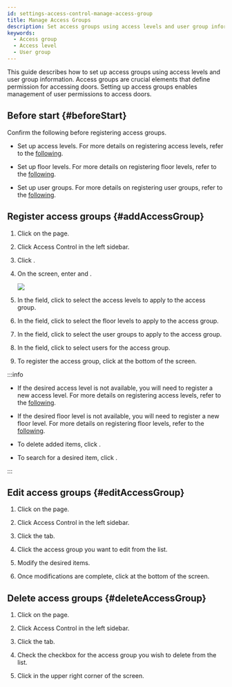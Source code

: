 ```yaml
---
id: settings-access-control-manage-access-group
title: Manage Access Groups
description: Set access groups using access levels and user group information.
keywords:
  - Access group
  - Access level
  - User group
---
```


This guide describes how to set up access groups using access levels and user group information. Access groups are crucial elements that define permission for accessing doors. Setting up access groups enables management of user permissions to access doors. 

## Before start {#beforeStart}

Confirm the following before registering access groups.

* Set up access levels. For more details on registering access levels, refer to the [following](settings-access-control-manage-access-level).

* Set up floor levels. For more details on registering floor levels, refer to the [following](#).

* Set up user groups. For more details on registering user groups, refer to the [following](user-group-manage).

## Register access groups {#addAccessGroup}

1. Click <Cmd sid='shell.header.setting' /> on the <Cmd sid='shell.header.launcher' /> page.

1. Click <Cmd>Access Control</Cmd> in the left sidebar.

1. Click <Cmd sid='button.func.addAccessGroup' product='2' />.

1. On the <Cmd sid='accessGroup.addNewAccessGroup' product='2' /> screen, enter <Cmd sid='common.name' product='2' /> and <Cmd sid='common.description' product='2' />.

    <Image src='/img/biostarx-settings-add-access-group.png' />

1. In the <Cmd sid='common.accessLevel' product='2' /> field, click <Cmd sid='button.addplus' product='2' /> to select the access levels to apply to the access group.

1. In the <Cmd sid='ag.floorLevel.title' product='2' /> field, click <Cmd sid='button.addplus' product='2' /> to select the floor levels to apply to the access group.

1. In the <Cmd sid='accessGroup.userGroup' product='2' /> field, click <Cmd sid='button.addplus' product='2' /> to select the user groups to apply to the access group.

1. In the <Cmd sid='common.user' product='2' /> field, click <Cmd sid='button.addplus' product='2' /> to select users for the access group.

1. To register the access group, click <Cmd sid='button.apply' product='2' /> at the bottom of the screen.

:::info

* If the desired access level is not available, you will need to register a new access level. For more details on registering access levels, refer to the [following](settings-access-control-manage-access-level).

* If the desired floor level is not available, you will need to register a new floor level. For more details on registering floor levels, refer to the [following](#).

* To delete added items, click <IcTrash2 />.

* To search for a desired item, click <IcSearch />.

:::

## Edit access groups {#editAccessGroup}

1. Click <Cmd sid='shell.header.setting' /> on the <Cmd sid='shell.header.launcher' /> page.

1. Click <Cmd>Access Control</Cmd> in the left sidebar.

1. Click the <Cmd sid='access_control.tab.access_group' product='2' /> tab.

1. Click the access group you want to edit from the list.

1. Modify the desired items.

1. Once modifications are complete, click <Cmd sid='button.apply' product='2' /> at the bottom of the screen.

## Delete access groups {#deleteAccessGroup}

1. Click <Cmd sid='shell.header.setting' /> on the <Cmd sid='shell.header.launcher' /> page.

1. Click <Cmd>Access Control</Cmd> in the left sidebar.

1. Click the <Cmd sid='access_control.tab.access_group' product='2' /> tab.

1. Check the checkbox for the access group you wish to delete from the list.

1. Click <Cmd sid='button.deleteAccessGroup' product='2' /> in the upper right corner of the screen.
